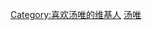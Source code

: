 {{Userbox
|border-c = #000000
  |border-s = 1
  |id-c     = #FFFFFF
  |id-s     = 12
  |id-fc    = #000000
  |info-c   = #ff69b4
  |info-s   = 8
  |info-fc  = #FFFF
  |id       =
  |info     = 这个用户是'''[[汤唯]]'''的影迷。
}}
<includeonly>[[Category:喜欢汤唯的维基人]]</includeonly>
<noinclude>[[Category:艺人用户框模板‎|汤唯]]</noinclude>